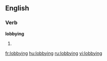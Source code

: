 == English ==
{{wikipedia}}
===Verb===
'''lobbying'''
# {{present participle of|[[lobby]]}}

[[fr:lobbying]]
[[hu:lobbying]]
[[ru:lobbying]]
[[vi:lobbying]]